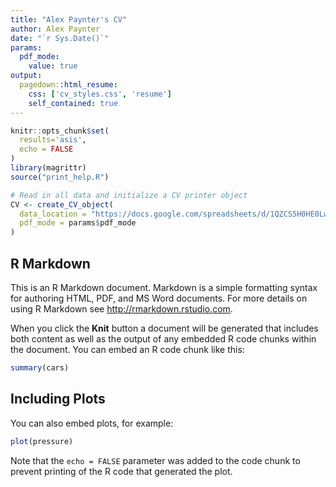 ```yaml
---
title: "Alex Paynter's CV"
author: Alex Paynter
date: "`r Sys.Date()`"
params:
  pdf_mode:
    value: true
output:
  pagedown::html_resume:
    css: ['cv_styles.css', 'resume']
    self_contained: true
---
```



```r
knitr::opts_chunk$set(
  results='asis', 
  echo = FALSE
)
library(magrittr) 
source("print_help.R")

# Read in all data and initialize a CV printer object
CV <- create_CV_object(
  data_location = "https://docs.google.com/spreadsheets/d/1QZCS5H0HE0LwcgEQkf6ZF4irRdSAjKLLnRql8EdSfew/edit?usp=sharing",  
  pdf_mode = params$pdf_mode
)

```

## R Markdown

This is an R Markdown document. Markdown is a simple formatting syntax for authoring HTML, PDF, and MS Word documents. For more details on using R Markdown see <http://rmarkdown.rstudio.com>.

When you click the **Knit** button a document will be generated that includes both content as well as the output of any embedded R code chunks within the document. You can embed an R code chunk like this:

```r
summary(cars)
```

## Including Plots

You can also embed plots, for example:

```r
plot(pressure)
```

Note that the `echo = FALSE` parameter was added to the code chunk to prevent printing of the R code that generated the plot.
